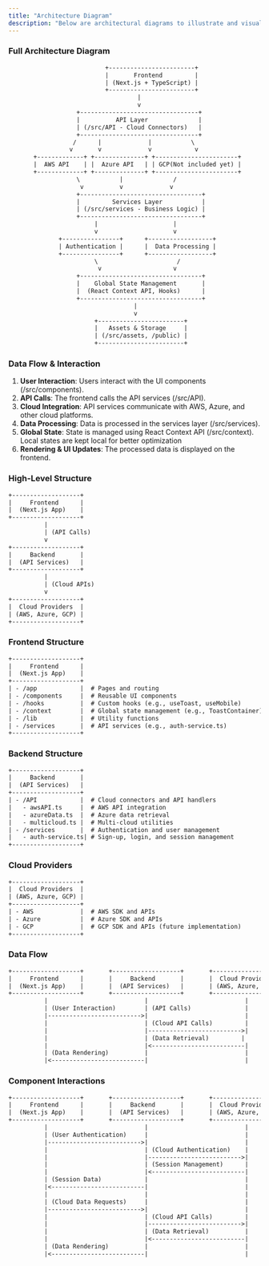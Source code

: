 ```yaml
---
title: "Architecture Diagram"
description: "Below are architectural diagrams to illustrate and visualize in a UML-like format, the component structure, data flow, and interactions between different parts of the Wendu application."
---
```


### Full Architecture Diagram
```txt
                           +------------------------+
                           |       Frontend         |
                           | (Next.js + TypeScript) |
                           +------------------------+
                                    |
                                    v
                   +---------------------------------+
                   |          API Layer              |
                   | (/src/API - Cloud Connectors)   |
                   +---------------------------------+
                  /      |             |           \
                 v       v             v            v
       +-------------+ +--------------+ +-----------------------+
       |  AWS API    | |  Azure API   | | GCP(Not included yet) |
       +-------------+ +--------------+ +-----------------------+
                   \           |              /
                    v          v             v
                   +----------------------------------+
                   |         Services Layer           |
                   | (/src/services - Business Logic) |
                   +----------------------------------+
                        |                     |
                        v                     v
              +----------------+      +------------------+
              | Authentication |      |  Data Processing |
              +----------------+      +------------------+
                        \                      /
                         v                    v
                   +----------------------------------+
                   |    Global State Management       |
                   |  (React Context API, Hooks)      |
                   +----------------------------------+
                                   |
                                   v
                        +------------------------+
                        |   Assets & Storage     |
                        | (/src/assets, /public) |
                        +------------------------+
```

### Data Flow & Interaction
1. **User Interaction**: Users interact with the UI components (/src/components).
2. **API Calls**: The frontend calls the API services (/src/API).
3. **Cloud Integration**: API services communicate with AWS, Azure, and other cloud platforms.
4. **Data Processing**: Data is processed in the services layer (/src/services).
5. **Global State**: State is managed using React Context API (/src/context).
<Info> Local states are kept local for better optimization </Info>
6. **Rendering & UI Updates**: The processed data is displayed on the frontend.

### High-Level Structure
```txt
+-------------------+
|     Frontend      |
|  (Next.js App)    |
+-------------------+
          |
          | (API Calls)
          v
+-------------------+
|     Backend       |
|  (API Services)   |
+-------------------+
          |
          | (Cloud APIs)
          v
+-------------------+
|  Cloud Providers  |
| (AWS, Azure, GCP) |
+-------------------+
```

### Frontend Structure
```txt
+-------------------+
|     Frontend      |
|  (Next.js App)    |
+-------------------+
| - /app            |  # Pages and routing
| - /components     |  # Reusable UI components
| - /hooks          |  # Custom hooks (e.g., useToast, useMobile)
| - /context        |  # Global state management (e.g., ToastContainer)
| - /lib            |  # Utility functions
| - /services       |  # API services (e.g., auth-service.ts)
+-------------------+
```

### Backend Structure
```txt
+-------------------+
|     Backend       |
|  (API Services)   |
+-------------------+
| - /API            |  # Cloud connectors and API handlers
|   - awsAPI.ts     |  # AWS API integration
|   - azureData.ts  |  # Azure data retrieval
|   - multicloud.ts |  # Multi-cloud utilities
| - /services       |  # Authentication and user management
|   - auth-service.ts| # Sign-up, login, and session management
+-------------------+
```

### Cloud Providers
```txt
+-------------------+
|  Cloud Providers  |
| (AWS, Azure, GCP) |
+-------------------+
| - AWS             |  # AWS SDK and APIs
| - Azure           |  # Azure SDK and APIs
| - GCP             |  # GCP SDK and APIs (future implementation)
+-------------------+
```

### Data Flow
```txt
+-------------------+       +-------------------+       +-------------------+
|     Frontend      |       |     Backend       |       |  Cloud Providers  |
|  (Next.js App)    |       |  (API Services)   |       | (AWS, Azure, GCP) |
+-------------------+       +-------------------+       +-------------------+
          |                           |                           |
          | (User Interaction)        | (API Calls)               |
          |-------------------------->|                           |
          |                           | (Cloud API Calls)         |
          |                           |-------------------------->|
          |                           | (Data Retrieval)         |
          |                           |<--------------------------|
          | (Data Rendering)          |                           |
          |<--------------------------|                           |
```

### Component Interactions

```txt
+-------------------+       +-------------------+       +-------------------+
|     Frontend      |       |     Backend       |       |  Cloud Providers  |
|  (Next.js App)    |       |  (API Services)   |       | (AWS, Azure, GCP) |
+-------------------+       +-------------------+       +-------------------+
          |                           |                           |
          | (User Authentication)     |                           |
          |-------------------------->|                           |
          |                           | (Cloud Authentication)    |
          |                           |-------------------------->|
          |                           | (Session Management)      |
          |                           |<--------------------------|
          | (Session Data)            |                           |
          |<--------------------------|                           |
          |                           |                           |
          | (Cloud Data Requests)     |                           |
          |-------------------------->|                           |
          |                           | (Cloud API Calls)         |
          |                           |-------------------------->|
          |                           | (Data Retrieval)          |
          |                           |<--------------------------|
          | (Data Rendering)          |                           |
          |<--------------------------|                           |
```